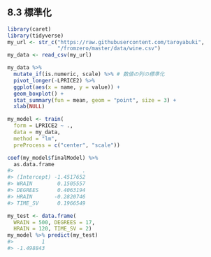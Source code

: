## 8.3 標準化

```r
library(caret)
library(tidyverse)
my_url <- str_c("https://raw.githubusercontent.com/taroyabuki",
                "/fromzero/master/data/wine.csv")
my_data <- read_csv(my_url)

my_data %>%
  mutate_if(is.numeric, scale) %>% # 数値の列の標準化
  pivot_longer(-LPRICE2) %>%
  ggplot(aes(x = name, y = value)) +
  geom_boxplot() +
  stat_summary(fun = mean, geom = "point", size = 3) +
  xlab(NULL)
```

```r
my_model <- train(
  form = LPRICE2 ~ .,
  data = my_data,
  method = "lm",
  preProcess = c("center", "scale"))
```

```r
coef(my_model$finalModel) %>%
  as.data.frame
#>                      .
#> (Intercept) -1.4517652
#> WRAIN        0.1505557
#> DEGREES      0.4063194
#> HRAIN       -0.2820746
#> TIME_SV      0.1966549
```

```r
my_test <- data.frame(
  WRAIN = 500, DEGREES = 17,
  HRAIN = 120, TIME_SV = 2)
my_model %>% predict(my_test)
#>         1
#> -1.498843
```

